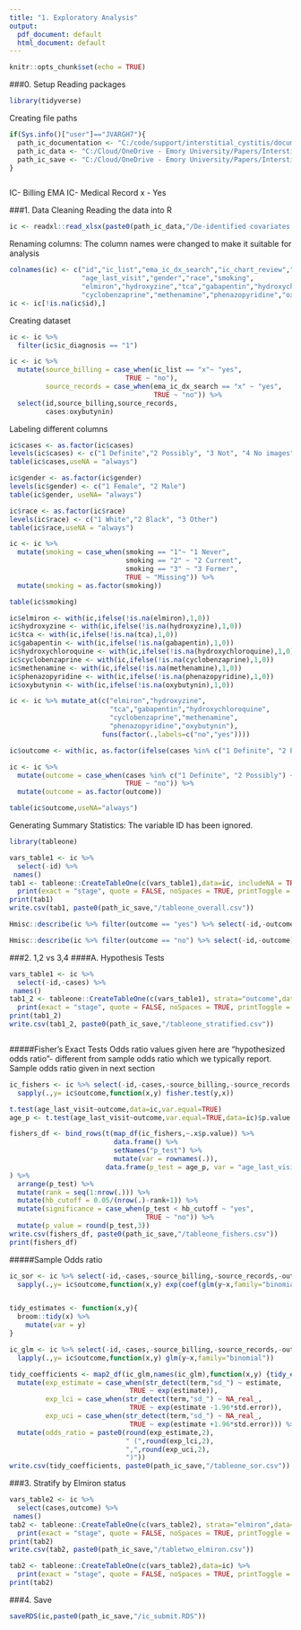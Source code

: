 ```yaml
---
title: "1. Exploratory Analysis"
output:
  pdf_document: default
  html_document: default
---
```



```r
knitr::opts_chunk$set(echo = TRUE)
```

###0. Setup
Reading packages
```r
library(tidyverse)
```

Creating file paths
```r

if(Sys.info()["user"]=="JVARGH7"){
  path_ic_documentation <- "C:/code/support/interstitial_cystitis/documentation"
  path_ic_data <- "C:/Cloud/OneDrive - Emory University/Papers/Interstitial Cystitis/data"
  path_ic_save <- "C:/Cloud/OneDrive - Emory University/Papers/Interstitial Cystitis/working"
}



```

IC- Billing
EMA IC- Medical Record
x - Yes

###1. Data Cleaning
Reading the data into R
```r
ic <- readxl::read_xlsx(paste0(path_ic_data,"/De-identified covariates data_20190111.xlsx"))

```

Renaming columns:
The column names were changed to make it suitable for analysis
```r
colnames(ic) <- c("id","ic_list","ema_ic_dx_search","ic_chart_review","ic_diagnosis","cases",
                  "age_last_visit","gender","race","smoking",
                  "elmiron","hydroxyzine","tca","gabapentin","hydroxychloroquine",
                  "cyclobenzaprine","methenamine","phenazopyridine","oxybutynin")
ic <- ic[!is.na(ic$id),]
```

Creating dataset
```r
ic <- ic %>% 
  filter(ic$ic_diagnosis == "1")
```

```r
ic <- ic %>% 
  mutate(source_billing = case_when(ic_list == "x"~ "yes",
                             TRUE ~ "no"),
         source_records = case_when(ema_ic_dx_search == "x" ~ "yes",
                                    TRUE ~ "no")) %>% 
  select(id,source_billing,source_records,
         cases:oxybutynin) 
```


Labeling different columns
```r
ic$cases <- as.factor(ic$cases)
levels(ic$cases) <- c("1 Definite","2 Possibly", "3 Not", "4 No images")
table(ic$cases,useNA = "always")

```

```r
ic$gender <- as.factor(ic$gender)
levels(ic$gender) <- c("1 Female", "2 Male")
table(ic$gender, useNA= "always")
```


```r
ic$race <- as.factor(ic$race)
levels(ic$race) <- c("1 White","2 Black", "3 Other")
table(ic$race,useNA = "always")
```

```r
ic <- ic %>% 
  mutate(smoking = case_when(smoking == "1"~ "1 Never",
                             smoking == "2" ~ "2 Current",
                             smoking == "3" ~ "3 Former",
                             TRUE ~ "Missing")) %>% 
  mutate(smoking = as.factor(smoking))

table(ic$smoking)

```

```r
ic$elmiron <- with(ic,ifelse(!is.na(elmiron),1,0))
ic$hydroxyzine <- with(ic,ifelse(!is.na(hydroxyzine),1,0))
ic$tca <- with(ic,ifelse(!is.na(tca),1,0))
ic$gabapentin <- with(ic,ifelse(!is.na(gabapentin),1,0))
ic$hydroxychloroquine <- with(ic,ifelse(!is.na(hydroxychloroquine),1,0))
ic$cyclobenzaprine <- with(ic,ifelse(!is.na(cyclobenzaprine),1,0))
ic$methenamine <- with(ic,ifelse(!is.na(methenamine),1,0))
ic$phenazopyridine <- with(ic,ifelse(!is.na(phenazopyridine),1,0))
ic$oxybutynin <- with(ic,ifelse(!is.na(oxybutynin),1,0))

ic <- ic %>% mutate_at(c("elmiron","hydroxyzine",
                         "tca","gabapentin","hydroxychloroquine",
                         "cyclobenzaprine","methenamine",
                         "phenazopyridine","oxybutynin"),
                       funs(factor(.,labels=c("no","yes"))))
```

```r
ic$outcome <- with(ic, as.factor(ifelse(cases %in% c("1 Definite", "2 Possibly"),"yes","no")))

ic <- ic %>% 
  mutate(outcome = case_when(cases %in% c("1 Definite", "2 Possibly") ~ "yes",
                             TRUE ~ "no")) %>% 
  mutate(outcome = as.factor(outcome))

table(ic$outcome,useNA="always")
```

Generating Summary Statistics:
The variable ID has been ignored.
```r
library(tableone)

vars_table1 <- ic %>% 
  select(-id) %>% 
 names()
tab1 <- tableone::CreateTableOne(c(vars_table1),data=ic, includeNA = TRUE) %>% 
  print(exact = "stage", quote = FALSE, noSpaces = TRUE, printToggle = FALSE)
print(tab1)
write.csv(tab1, paste0(path_ic_save,"/tableone_overall.csv"))
```

```r
Hmisc::describe(ic %>% filter(outcome == "yes") %>% select(-id,-outcome))
```


```r
Hmisc::describe(ic %>% filter(outcome == "no") %>% select(-id,-outcome))
```


###2. 1,2 vs 3,4
####A. Hypothesis Tests



```r
vars_table1 <- ic %>% 
  select(-id,-cases) %>% 
 names()
tab1_2 <- tableone::CreateTableOne(c(vars_table1), strata="outcome",data=ic,includeNA = TRUE) %>% 
  print(exact = "stage", quote = FALSE, noSpaces = TRUE, printToggle = FALSE)
print(tab1_2)
write.csv(tab1_2, paste0(path_ic_save,"/tableone_stratified.csv"))
```


```r

```


#####Fisher's Exact Tests
Odds ratio values given here are "hypothesized odds ratio"- different from sample odds ratio which we typically report.
Sample odds ratio given in next section
```r
ic_fishers <- ic %>% select(-id,-cases,-source_billing,-source_records,-outcome,-age_last_visit) %>% 
  sapply(.,y= ic$outcome,function(x,y) fisher.test(y,x))
```

```r
t.test(age_last_visit~outcome,data=ic,var.equal=TRUE)
age_p <- t.test(age_last_visit~outcome,var.equal=TRUE,data=ic)$p.value
```


```r
fishers_df <- bind_rows(t(map_df(ic_fishers,~.x$p.value)) %>% 
                          data.frame() %>%
                          setNames("p_test") %>% 
                          mutate(var = rownames(.)),
                        data.frame(p_test = age_p, var = "age_last_visit")
) %>% 
  arrange(p_test) %>% 
  mutate(rank = seq(1:nrow(.))) %>% 
  mutate(hb_cutoff = 0.05/(nrow(.)-rank+1)) %>% 
  mutate(significance = case_when(p_test < hb_cutoff ~ "yes",
                                  TRUE ~ "no")) %>% 
  mutate(p_value = round(p_test,3))
write.csv(fishers_df, paste0(path_ic_save,"/tableone_fishers.csv"))
print(fishers_df)
```


#####Sample Odds ratio
```r
ic_sor <- ic %>% select(-id,-cases,-source_billing,-source_records,-outcome,-age_last_visit) %>% 
  sapply(.,y= ic$outcome,function(x,y) exp(coef(glm(y~x,family="binomial"))))


tidy_estimates <- function(x,y){
  broom::tidy(x) %>% 
    mutate(var = y)
}

ic_glm <- ic %>% select(-id,-cases,-source_billing,-source_records,-outcome) %>% 
  lapply(.,y= ic$outcome,function(x,y) glm(y~x,family="binomial"))

tidy_coefficients <- map2_df(ic_glm,names(ic_glm),function(x,y) {tidy_estimates(x,y)}) %>% 
  mutate(exp_estimate = case_when(str_detect(term,"sd_") ~ estimate,
                              TRUE ~ exp(estimate)),
         exp_lci = case_when(str_detect(term,"sd_") ~ NA_real_,
                              TRUE ~ exp(estimate -1.96*std.error)),
         exp_uci = case_when(str_detect(term,"sd_") ~ NA_real_,
                              TRUE ~ exp(estimate +1.96*std.error))) %>% 
  mutate(odds_ratio = paste0(round(exp_estimate,2),
                             " (",round(exp_lci,2),
                             ",",round(exp_uci,2),
                             ")"))
write.csv(tidy_coefficients, paste0(path_ic_save,"/tableone_sor.csv"))
```

###3. Stratify by Elmiron status
```r

vars_table2 <- ic %>% 
  select(cases,outcome) %>% 
 names()
tab2 <- tableone::CreateTableOne(c(vars_table2), strata="elmiron",data=ic) %>% 
  print(exact = "stage", quote = FALSE, noSpaces = TRUE, printToggle = FALSE)
print(tab2)
write.csv(tab2, paste0(path_ic_save,"/tabletwo_elmiron.csv"))

```


```r
tab2 <- tableone::CreateTableOne(c(vars_table2),data=ic) %>% 
  print(exact = "stage", quote = FALSE, noSpaces = TRUE, printToggle = FALSE)
print(tab2)
```


###4. Save
```r
saveRDS(ic,paste0(path_ic_save,"/ic_submit.RDS"))
```

